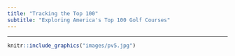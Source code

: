 ```yaml
---
title: "Tracking the Top 100"
subtitle: "Exploring America's Top 100 Golf Courses"
---
```


***

```r
knitr::include_graphics("images/pv5.jpg")
```
